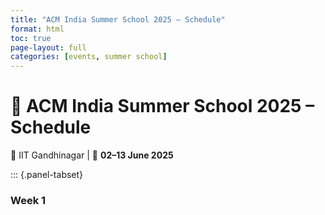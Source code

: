 ```yaml
---
title: "ACM India Summer School 2025 – Schedule"
format: html
toc: true
page-layout: full
categories: [events, summer school]
---
```


# 📅 ACM India Summer School 2025 – Schedule  
📍 IIT Gandhinagar | 📆 **02–13 June 2025**

::: {.panel-tabset}

### Week 1  